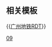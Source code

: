 {{Routemap
| title = 广州地铁9号线
| title-bg = {{广州地铁颜色|9}}
| title-color = white
| text-width = 0,80,100%
| legend = no
| collapsible = no
| inline = <includeonly>yes</includeonly>
| map =
utCONTg\\~~ ~~ ~~ ~~{{rmr|Licon=U|番禺广场}}
utKRWgl\utKRW+r\~~ ~~ ~~ ~~联络线前往[[广州地铁3号线|3号线]]
utBHF!~HUBaq\utBHF!~HUBeq\~~ ~~{{广州地铁/车站|高增}}~~{{广州地铁路线链接|3|N}}
uetKRWgl\uetKRWg+r\
utCONTgq\utSTRr\utSTR\\~~ ~~ ~~ ~~{{rmr|Licon=L|机场北}}
utBHF~~ ~~{{广州地铁/车站|清塘}}
utBHF~~ ~~{{广州地铁/车站|清㘵}}
WASSERq\utKRZW\WASSERq~~ ~~ ~~ ~~[[新街河]]
utBHF~~ ~~{{广州地铁/车站|莲塘}}
utBHF~~ ~~{{广州地铁/车站|马鞍山公园}}
utBHF~~ ~~{{广州地铁/车站|花都广场}}
utBHF~~ ~~{{广州地铁/车站|花果山公园}}
utBHF~~ ~~{{广州地铁/车站|花城路}}
CONTgq\BLa!~BHFq\umtKRZ\CONTfq\~~ ~~ ~~ ~~[[京广铁路]] [[京广高铁]]
CONTgq\BL!~KBHFxeq\uemtKRZ\exCONTfq\~~ ~~ ~~ ~~[[广清城轨|广清]] [[广佛环线|广州东环城铁]]
\BLe!~uextKBHFaq!~HUB2\uetKRZto!~HUBc3\uextCONTfq\~~ ~~ ~~ ~~{{广州地铁RDT/dim|{{rmr|Ricon=r|纪念堂}}}}
HUBc1\utBHF!~HUB4\LDER~~ ~~{{广州地铁/车站|广州北站}}~~{{广州地铁RDT/dim|{{广州地铁路线链接|24|N}}}}
WASSERq\utKRZW\WASSERq~~ ~~ ~~ ~~[[天马河]]
utBHF~~ ~~{{广州地铁/车站|花都汽车城}}
utBHF~~ ~~{{广州地铁/车站|飞鹅岭}}
utKRW+l\uxtKRWgr\
utSTRe\uextSTR\
uKDSTe\uextSTR\~~ ~~[[岐山车辆段]]
-startCollapsible--replace
\\uextCONTf\\~~ ~~预留延伸
\\uextLSTR\\
uextLSTR
uextKBHFe~~ ~~{{广州地铁RDT/dim|{{广州地铁/车站|森林公园}}}}
-endCollapsible
|bottom={{navbar|广州地铁RDT/9}}
}}<noinclude>

{{Rdt intro|[[广州地铁9号线]]}}

== 相关模板 ==

{{[[Template:广州地铁RDT|广州地铁RDT]]}}

[[Category:广州地铁RDT|09]]
</noinclude>